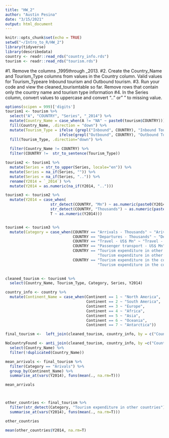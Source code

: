 ---
title: "HW_2"
author: "Austin Pesina"
date: "3/15/2021"
output: html_document
---

```{r setup, include=FALSE}
knitr::opts_chunk$set(echo = TRUE)
setwd("~/Intro_to_R/HW_2")
library(tidyverse)
library(describedata)
country <- readr::read_rds("country_info.rds")
tourism <- readr::read_rds("tourism.rds")
```


#1. Remove the columns _1995through _2013. 
#2. Create the Country_Name and Tourism_Type columns from values in the Country column. Valid values for Tourism_Typeare Inbound tourism and Outbound tourism. 
#3. Run your code and view the cleaned_tourismtable so far. Remove rows that contain only the country name and tourism type information
#4. In the Series column, convert values to uppercase and convert ".." or" " to missing value. 

``` {r remove}
options(scipen = 999)['digits']
tourism1 <- tourism %>%
  select("A", "COUNTRY", "Series", "_2014") %>%
  mutate(Country_Name = case_when(A != "NA" ~ paste0(tourism$COUNTRY))) %>% 
  fill(Country_Name, .direction = "down") %>%
  mutate(Tourism_Type = ifelse (grepl("Inbound", COUNTRY), "Inbound Tourism",
                        ifelse(grepl("Outbound", COUNTRY), "Outbound Tourism", NA))) %>%
  fill(Tourism_Type, .direction="down") %>%
  
  filter(Country_Name != COUNTRY) %>%
  filter(COUNTRY !=  str_to_sentence(Tourism_Type)) 

tourism2 <- tourism1 %>%
  mutate(Series = str_to_upper(Series, locale="en")) %>%
  mutate(Series = na_if(Series, "")) %>%
  mutate(Series = na_if(Series, "..")) %>%
  rename(Y2014 = `_2014`) %>%
  mutate(Y2014 = as.numeric(na_if(Y2014, ".."))) 

tourism3 <- tourism2 %>%
  mutate(Y2014 = case_when(
                    str_detect(COUNTRY, "Mn") ~ as.numeric(paste0(Y2014))*1000000,
                    str_detect(COUNTRY, "Thousands") ~ as.numeric(paste0(Y2014))*1000,
                    T ~ as.numeric(Y2014)))


tourism4 <- tourism3 %>%
  mutate(Category = case_when(COUNTRY == "Arrivals - Thousands" ~ "Arivals",
                              COUNTRY == "Departures - Thousands" ~ "Departures",
                              COUNTRY == "Travel - US$ Mn" ~ "Travel - US$",
                              COUNTRY == "Passenger transport - US$ Mn" ~ "Passenger transport - US$",
                              COUNTRY == "Tourism expenditure in other countries - US$ Mn" ~ 
                                         "Tourism expenditure in other countries - US$",
                              COUNTRY == "Tourism expenditure in the country - US$ Mn" ~ 
                                         "Tourism expenditure in the country - US$"))
                                          

cleaned_tourism <- tourism4 %>%
  select(Country_Name, Tourism_Type, Category, Series, Y2014)
```


```{r}
country_info <- country %>%
  mutate(Continent_Name = case_when(Continent == 1 ~ "North America",
                                    Continent == 2 ~ "South America",
                                    Continent == 3 ~ "Europe",
                                    Continent == 4 ~ "Africa",
                                    Continent == 5 ~ "Asia",
                                    Continent == 6 ~ "Oceania",
                                    Continent == 7 ~ "Antarctica"))
```


```{r}
final_tourism <-  left_join(cleaned_tourism, country_info, by = c("Country_Name" = "Country"))

NoCountryFound <- anti_join(cleaned_tourism, country_info, by =c("Country_Name" = "Country")) %>%
  select(Country_Name) %>%
  filter(!duplicated(Country_Name))
```

```{r}
mean_arrivals <- final_tourism %>%
  filter(Category == "Arivals") %>%
  group_by(Continent_Name) %>%
  summarise_at(vars(Y2014), funs(mean(., na.rm=T)))

mean_arrivals



other_countries <- final_tourism %>%
  filter(str_detect(Category, "Tourism expenditure in other countries")) %>%
  summarise_at(vars(Y2014), funs(mean(., na.rm=T)))

other_countries

mean(other_countries$Y2014, na.rm=T)
```
